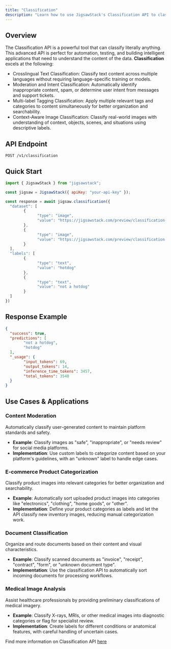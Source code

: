 ```yaml
---
title: "Classification"
description: "Learn how to use JigsawStack's Classification API to classify literally anything"
---
```

## Overview

The Classification API is a powerful tool that can classify literally anything. This advanced API is perfect for automation, testing, and building intelligent applications that need to understand the content of the data.
**Classification** excels at the following:

- Crosslingual Text Classification: Classify text content across multiple languages without requiring language-specific training or models.
- Moderation and Intent Classification: Automatically identify inappropriate content, spam, or determine user intent from messages and support tickets.
- Multi-label Tagging Classification: Apply multiple relevant tags and categories to content simultaneously for better organization and searchability.
- Context-Aware Image Classification: Classify real-world images with understanding of context, objects, scenes, and situations using descriptive labels.


## API Endpoint

```
POST /v1/classification
```


## Quick Start

```javascript JavaScript
import { JigsawStack } from "jigsawstack";

const jigsaw = JigsawStack({ apiKey: "your-api-key" });

const response = await jigsaw.classification({
  "dataset": [
        {
              "type": "image",
              "value": "https://jigsawstack.com/preview/classification-example-1.jpg"
        },
        {
              "type": "image",
              "value": "https://jigsawstack.com/preview/classification-example-2.jpg"
        }
  ],
  "labels": [
        {
              "type": "text",
              "value": "hotdog"
        },
        {
              "type": "text",
              "value": "not a hotdog"
        }
  ]
})
```

## Response Example

```json
{
  "success": true,
  "predictions": [
        "not a hotdog",
        "hotdog"
  ],
  "_usage": {
        "input_tokens": 69,
        "output_tokens": 14,
        "inference_time_tokens": 3457,
        "total_tokens": 3540
  }
}
```
## Use Cases & Applications

### Content Moderation

Automatically classify user-generated content to maintain platform standards and safety.
- **Example**: Classify images as "safe", "inappropriate", or "needs review" for social media platforms.
- **Implementation**: Use custom labels to categorize content based on your platform's guidelines, with an "unknown" label to handle edge cases.

### E-commerce Product Categorization

Classify product images into relevant categories for better organization and searchability.
- **Example**: Automatically sort uploaded product images into categories like "electronics", "clothing", "home goods", or "other".
- **Implementation**: Define your product categories as labels and let the API classify new inventory images, reducing manual categorization work.

### Document Classification

Organize and route documents based on their content and visual characteristics.
- **Example**: Classify scanned documents as "invoice", "receipt", "contract", "form", or "unknown document type".
- **Implementation**: Use the classification API to automatically sort incoming documents for processing workflows.

### Medical Image Analysis

Assist healthcare professionals by providing preliminary classifications of medical imagery.
- **Example**: Classify X-rays, MRIs, or other medical images into diagnostic categories or flag for specialist review.
- **Implementation**: Create labels for different conditions or anatomical features, with careful handling of uncertain cases.

<Note>Find more information on Classification API [here](/docs/api-reference/classification/classification)</Note>
